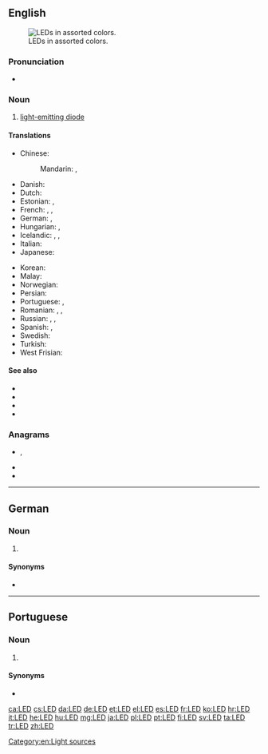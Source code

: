 {{also|led|leð}}
==English==
{{wikipedia}}
[[File:LEDs.jpg|thumb|right|LEDs in assorted colors.]]

===Pronunciation===
* {{IPA|/ɛl.iː.ˈdiː/|/lɛd/|lang=en}}

===Noun===
{{en-noun}}

# [[light-emitting diode]]

====Translations====
{{trans-top|light-emitting diode}}
* Chinese:
*: Mandarin: {{t+|cmn|發光二極管|sc=Hani}}, {{t+|cmn|发光二极管|tr=fāguāng èrjíguǎn|sc=Hani}}
* Danish: {{t|da|lysdiode|c}}
* Dutch: {{t+|nl|led|m}}
* Estonian: {{t+|et|valgusdiood}}, {{t+|et|LED}}
* French: {{t+|fr|diode électroluminescente|f}}, {{t+|fr|DEL|f}}, {{t+|fr|LED|f}}
* German: {{t+|de|LED|f}}, {{t+|de|Leuchtdiode|f}}
* Hungarian: {{t+|hu|LED}}, {{t|hu|fénykibocsátó dióda}}
* Icelandic: {{t|is|ljósdíóða|f}}, {{t|is|ljóstvistur|m}}, {{t|is|ljóstvískaut|n}}
* Italian: {{t+|it|LED|m}}
* Japanese: {{t|ja|発光ダイオード|tr=hakkō daiōdo|sc=Jpan}}
{{trans-mid}}
* Korean: {{t|ko|발광 다이오드|sc=Kore}}
* Malay: {{t|ms|diod pemancar cahaya}}
* Norwegian: {{t|no|lysdiode|c}}
* Persian: {{t|fa|ال‌ای‌دی|tr=el-i-di|sc=fa-Arab}}
* Portuguese: {{t+|pt|LED|m}}, {{t|pt|díodo emissor de luz|m}}
* Romanian: {{t|ro|diodă luminoasă|f}}, {{t|ro|LED|n}}, {{t|ro|diodă emitentă de lumină|f}}
* Russian: {{t|ru|СД|m}}, {{t|ru|СИД|m}}, {{t+|ru|светодио́д|m}}
* Spanish: {{t|es|diodo luminoso|m}}, {{t+|es|led|m}}
* Swedish: {{t+|sv|lysdiod|c}}
* Turkish: {{t+|tr|ışık yayan ikizuç}}
* West Frisian: {{t|fy|dioade-lampke|n}}
{{trans-bottom}}

====See also====
* {{l|en|CRT}}
* {{l|en|LCD}}
* {{l|en|TFT}}
* {{l|en|VDU}}

===Anagrams===
* {{l|en|del}}, {{l|en|Del}}
* {{l|en|eld}}
* {{l|en|LDE}}

[[Category:en:Light sources]]

----
==German==

===Noun===
{{de-noun|f|LED|LEDs}}

# {{l|en|LED}} {{gloss|light-emitting diode}}

====Synonyms====
* {{l|de|Leuchtdiode}}

----

==Portuguese==

===Noun===
{{pt-noun|m|s}}

# {{l|en|LED}} {{gloss|light-emitting diode}}

====Synonyms====
* {{l|pt|díodo emissor de luz}}

[[ca:LED]]
[[cs:LED]]
[[da:LED]]
[[de:LED]]
[[et:LED]]
[[el:LED]]
[[es:LED]]
[[fr:LED]]
[[ko:LED]]
[[hr:LED]]
[[it:LED]]
[[he:LED]]
[[hu:LED]]
[[mg:LED]]
[[ja:LED]]
[[pl:LED]]
[[pt:LED]]
[[fi:LED]]
[[sv:LED]]
[[ta:LED]]
[[tr:LED]]
[[zh:LED]]